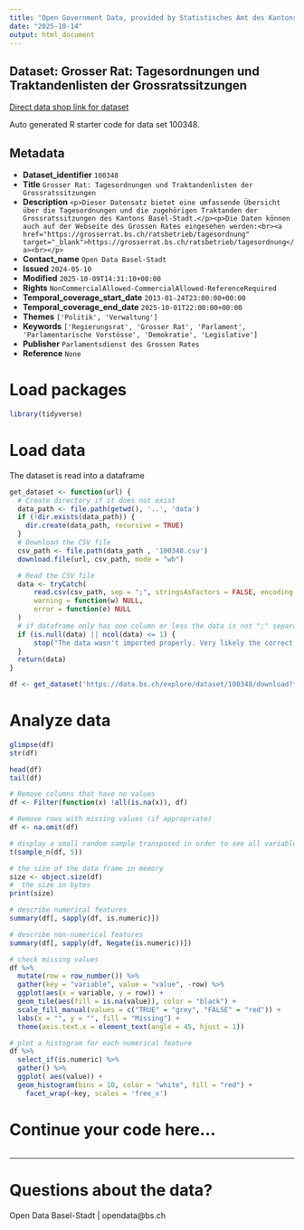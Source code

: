 ```yaml
---
title: "Open Government Data, provided by Statistisches Amt des Kantons Basel-Stadt - DCC Data Competence Center"
date: "2025-10-14"
output: html_document
---
```


## Dataset: Grosser Rat: Tagesordnungen und Traktandenlisten der Grossratssitzungen

[Direct data shop link for dataset](https://data.bs.ch/explore/dataset/100348)

Auto generated R starter code for data set 100348.

## Metadata

- **Dataset_identifier** `100348`
- **Title** `Grosser Rat: Tagesordnungen und Traktandenlisten der Grossratssitzungen`
- **Description** `<p>Dieser Datensatz bietet eine umfassende Übersicht über die Tagesordnungen und die zugehörigen Traktanden der Grossratssitzungen des Kantons Basel-Stadt.</p><p>Die Daten können auch auf der Webseite des Grossen Rates eingesehen werden:<br><a href="https://grosserrat.bs.ch/ratsbetrieb/tagesordnung" target="_blank">https://grosserrat.bs.ch/ratsbetrieb/tagesordnung</a><br></p>`
- **Contact_name** `Open Data Basel-Stadt`
- **Issued** `2024-05-10`
- **Modified** `2025-10-09T14:31:10+00:00`
- **Rights** `NonCommercialAllowed-CommercialAllowed-ReferenceRequired`
- **Temporal_coverage_start_date** `2013-01-24T23:00:00+00:00`
- **Temporal_coverage_end_date** `2025-10-01T22:00:00+00:00`
- **Themes** `['Politik', 'Verwaltung']`
- **Keywords** `['Regierungsrat', 'Grosser Rat', 'Parlament', 'Parlamentarische Vorstösse', 'Demokratie', 'Legislative']`
- **Publisher** `Parlamentsdienst des Grossen Rates`
- **Reference** `None`


# Load packages

```r

library(tidyverse)
```

# Load data

The dataset is read into a dataframe

```r
get_dataset <- function(url) {
  # Create directory if it does not exist
  data_path <- file.path(getwd(), '..', 'data')
  if (!dir.exists(data_path)) {
    dir.create(data_path, recursive = TRUE)
  }
  # Download the CSV file
  csv_path <- file.path(data_path , '100348.csv')
  download.file(url, csv_path, mode = "wb")

  # Read the CSV file
  data <- tryCatch(
      read.csv(csv_path, sep = ";", stringsAsFactors = FALSE, encoding = "UTF-8"),
      warning = function(w) NULL,
      error = function(e) NULL
  )
  # if dataframe only has one column or less the data is not ";" separated
  if (is.null(data) || ncol(data) <= 1) {
      stop("The data wasn't imported properly. Very likely the correct separator couldn't be found.\nPlease check the dataset manually and adjust the code.")
  }
  return(data)
}
```

```r

df <- get_dataset('https://data.bs.ch/explore/dataset/100348/download?format=csv&timezone=Europe%2FZurich')

```

# Analyze data

```r

glimpse(df)
str(df)

head(df)
tail(df)

```

```r
# Remove columns that have no values
df <- Filter(function(x) !all(is.na(x)), df)

# Remove rows with missing values (if appropriate)
df <- na.omit(df)
```

```r
# display a small random sample transposed in order to see all variables
t(sample_n(df, 5))
```

```r
# the size of the data frame in memory
size <- object.size(df)
#  the size in bytes
print(size)
```

```r
# describe numerical features
summary(df[, sapply(df, is.numeric)])
```

```r
# describe non-numerical features
summary(df[, sapply(df, Negate(is.numeric))])
```

```r
# check missing values
df %>%
  mutate(row = row_number()) %>%
  gather(key = "variable", value = "value", -row) %>%
  ggplot(aes(x = variable, y = row)) +
  geom_tile(aes(fill = is.na(value)), color = "black") +
  scale_fill_manual(values = c("TRUE" = "grey", "FALSE" = "red")) +
  labs(x = "", y = "", fill = "Missing") +
  theme(axis.text.x = element_text(angle = 45, hjust = 1))
```

```r
# plot a histogram for each numerical feature
df %>%
  select_if(is.numeric) %>%
  gather() %>%
  ggplot( aes(value)) +
  geom_histogram(bins = 10, color = "white", fill = "red") +
    facet_wrap(~key, scales = 'free_x')
```

# Continue your code here...

```r

```
------------------------------------------------------------------------

# Questions about the data?

Open Data Basel-Stadt | opendata@bs.ch
